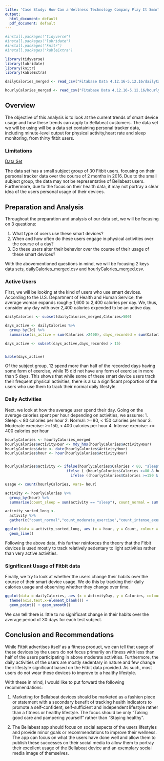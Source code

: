 ```yaml
---
title: 'Case Study: How Can a Wellness Technology Company Play It Smart?'
output:
  html_document: default
  pdf_document: default
---
```


```r
#install.packages("tidyverse")
#install.packages("lubridate")
#install.packages("knitr")
#install.packages("kableExtra")

library(tidyverse)
library(lubridate)
library(knitr)
library(kableExtra)

dailyCalories_merged <- read_csv("Fitabase Data 4.12.16-5.12.16/dailyCalories_merged.csv")

hourlyCalories_merged <- read_csv("Fitabase Data 4.12.16-5.12.16/hourlyCalories_merged.csv")

```

## Overview

The objective of this analysis is to look at the current trends of smart device usage and how these trends can apply to Bellabeat customers. The data set we will be using will be a data set containing personal tracker data, including minute-level output for physical activity,heart rate and sleep monitoring, from thirty fitbit users. 

### Limitations

[Data Set](https://www.kaggle.com/arashnic/fitbit)

The data set has a small subject group of 30 Fitbit users, focusing on their personal tracker data over the course of 2 months in 2016. Due to the small subject group, the data may not be representative of Bellabeat users. Furthermore, due to the focus on their health data, it may not portray a clear idea of the users personal usage of their devices.

## Preparation and Analysis

Throughout the preparation and analysis of our data set, we will be focusing on 3 questions: 

1. What type of users use these smart devices?
2. When and how often do these users engage in physical activities over the course of a day?
3. Do these users alter their behavior over the course of their usage of these smart devices?

With the abovementioned questions in mind, we will be focusing 2 keys data sets, dailyCalories_merged.csv and hourlyCalories_merged.csv.


### Active Users
First, we will be looking at the kind of users who use smart devices. According to the U.S. Department of Health and Human Service, the average woman expands rough;y 1,600 to 2,400 calories per day. We, thus, consider any day with over 2,400 calories expended to be an active day.

```r
dailyCalories <- subset(dailyCalories_merged,Calories>500)

days_active <- dailyCalories %>% 
  group_by(Id) %>% 
  summarise(is_active = sum(Calories >2400), days_recorded = sum(Calories>0))

days_active <- subset(days_active,days_recorded > 15)


kable(days_active)
```

Of the subject group, 12 spend more than half of the recorded days having some form of exercise, while 15 did not have any form of exercise in more than 5 days. This shows that while some of these smart device users track their frequent physical activities, there is also a significant proportion of the users who use them to track their normal daily lifestyle.


### Daily Activities

Next. we look at how the average user spend their day. Going on the average calories spent per hour depending on activities, we assume: 1. Sleep: < 80 calories per hour
2. Normal: >=80, < 150 calories per hour
3. Moderate exercise: >=150, < 400 calories per hour
4. Intense exercise: >= 400 calories per hour


```r
hourlyCalories <- hourlyCalories_merged
hourlyCalories$ActivityHour <- mdy_hms(hourlyCalories$ActivityHour)
hourlyCalories$date <- date(hourlyCalories$ActivityHour)
hourlyCalories$hour <- hour(hourlyCalories$ActivityHour)


hourlyCalories$activity <- ifelse(hourlyCalories$Calories < 80, "sleep",
                            ifelse ( (hourlyCalories$Calories >=80 & hourlyCalories$Calories < 150), "normal",
                              ifelse ((hourlyCalories$Calories >=150 & hourlyCalories$Calories < 400), "moderate_exercise", "intense_exercise")))

usage <- count(hourlyCalories, vars= hour)

activity <- hourlyCalories %>% 
  group_by(hour) %>% 
  summarise(count_sleep = sum(activity == "sleep"), count_normal = sum(activity == "normal"), count_moderate_exercise = sum(activity == "moderate_exercise"), count_intense_exercise = sum(activity=="intense_exercise"))

activity_sorted_long <- 
  activity %>% 
  gather(c("count_normal","count_moderate_exercise","count_intense_exercise"),key="Activity",value="Count")

ggplot(data = activity_sorted_long, aes (x = hour, y = Count, colour = Activity)) +
  geom_line()

```

Following the above data, this further reinforces the theory that the Fitbit devices is used mostly to track relatively sedentary to light activities rather than very active activities.

### Significant Usage of Fitbit data

Finally, we try to look at whether the users change their habits over the course of their smart device usage. We do this by tracking their daily calories usage and observing whether they change over time.

```r
ggplot(data = dailyCalories, aes (x = ActivityDay, y = Calories, colour = (factor(Id)), group = 33)) +
  theme(axis.text.x=element_blank()) +
  geom_point() + geom_smooth()
```

We can tell there is little to no significant change in their habits over the average period of 30 days for each test subject.

## Conclusion and Recommendations

While Fitbit advertises itself as a fitness product, we can tell that usage of these devices by the users do not focus primarily on fitness with less than half of the users participating in above moderate activities. Furthermore, the daily activities of the users are mostly sedentary in nature and few change their lifestyle significant based on the Fitbit data provided. As such, most users do not wear these devices to improve to a healthy lifestyle.

With these in mind, I would like to put forward the following recommendations:

1. Marketing for Bellabeat devices should be marketed as a fashion piece or statement with a secondary benefit of tracking health indicators to promote a self-confident, self-sufficient and independent lifestyle rather than a fitness or healthy lifestyle. The focus should be only "Taking good care and pampering yourself" rather than "Staying healthy".

2. The Bellabeat app should focus on social aspects of the users lifestyles and provide minor goals or recommendations to improve their wellness. The app can focus on what the users have done well and allow them to publish these successes on their social media to allow them to portray their excellent usage of the Bellabeat device and an exemplary social media image of themselves.